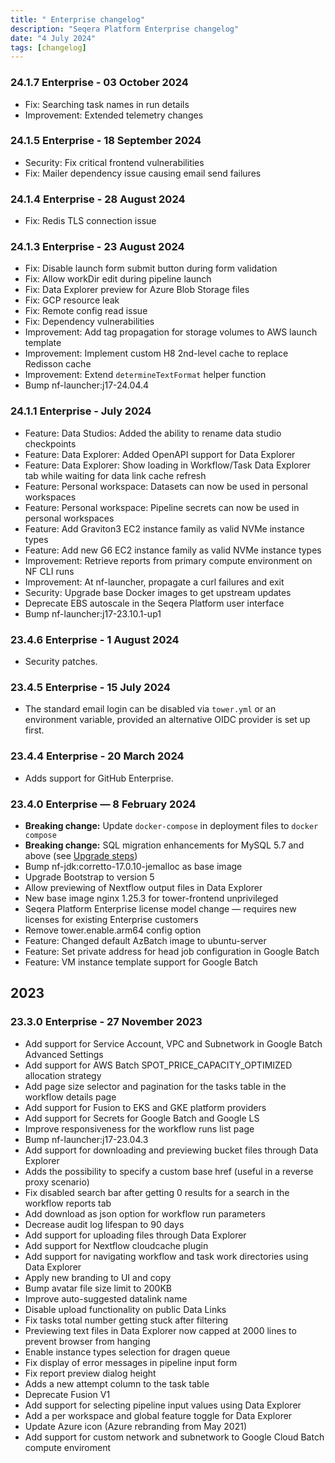 ```yaml
---
title: " Enterprise changelog"
description: "Seqera Platform Enterprise changelog"
date: "4 July 2024"
tags: [changelog]
---
```


### 24.1.7 Enterprise - 03 October 2024

- Fix: Searching task names in run details
- Improvement: Extended telemetry changes

### 24.1.5 Enterprise - 18 September 2024
 
- Security: Fix critical frontend vulnerabilities
- Fix: Mailer dependency issue causing email send failures

### 24.1.4 Enterprise - 28 August 2024

- Fix: Redis TLS connection issue

### 24.1.3 Enterprise - 23 August 2024

- Fix: Disable launch form submit button during form validation
- Fix: Allow workDir edit during pipeline launch 
- Fix: Data Explorer preview for Azure Blob Storage files
- Fix: GCP resource leak 
- Fix: Remote config read issue
- Fix: Dependency vulnerabilities 
- Improvement: Add tag propagation for storage volumes to AWS launch template
- Improvement: Implement custom H8 2nd-level cache to replace Redisson cache 
- Improvement: Extend `determineTextFormat` helper function 
- Bump nf-launcher:j17-24.04.4

### 24.1.1 Enterprise - July 2024

- Feature: Data Studios: Added the ability to rename data studio checkpoints 
- Feature: Data Explorer: Added OpenAPI support for Data Explorer
- Feature: Data Explorer: Show loading in Workflow/Task Data Explorer tab while waiting for data link cache refresh
- Feature: Personal workspace: Datasets can now be used in personal workspaces
- Feature: Personal workspace: Pipeline secrets can now be used in personal workspaces
- Feature: Add Graviton3 EC2 instance family as valid NVMe instance types
- Feature: Add new G6 EC2 instance family as valid NVMe instance types
- Improvement: Retrieve reports from primary compute environment on NF CLI runs
- Improvement: At nf-launcher, propagate a curl failures and exit
- Security: Upgrade base Docker images to get upstream updates
- Deprecate EBS autoscale in the Seqera Platform user interface
- Bump nf-launcher:j17-23.10.1-up1

### 23.4.6 Enterprise - 1 August 2024

- Security patches.

### 23.4.5 Enterprise - 15 July 2024

-  The standard email login can be disabled via `tower.yml` or an environment variable, provided an alternative OIDC provider is set up first.

### 23.4.4 Enterprise - 20 March 2024

- Adds support for GitHub Enterprise.

### 23.4.0 Enterprise — 8 February 2024

- **Breaking change:** Update `docker-compose` in deployment files to `docker compose`
- **Breaking change:** SQL migration enhancements for MySQL 5.7 and above (see [Upgrade steps](./23.4.mdx#upgrade-steps))
- Bump nf-jdk:corretto-17.0.10-jemalloc as base image
- Upgrade Bootstrap to version 5
- Allow previewing of Nextflow output files in Data Explorer
- New base image nginx 1.25.3 for tower-frontend unprivileged
- Seqera Platform Enterprise license model change — requires new licenses for existing Enterprise customers
- Remove tower.enable.arm64 config option
- Feature: Changed default AzBatch image to ubuntu-server
- Feature: Set private address for head job configuration in Google Batch
- Feature: VM instance template support for Google Batch

## 2023

### 23.3.0 Enterprise - 27 November 2023

- Add support for Service Account, VPC and Subnetwork in Google Batch Advanced Settings
- Add support for AWS Batch SPOT_PRICE_CAPACITY_OPTIMIZED allocation strategy
- Add page size selector and pagination for the tasks table in the workflow details page
- Add support for Fusion to EKS and GKE platform providers
- Add support for Secrets for Google Batch and Google LS
- Improve responsiveness for the workflow runs list page
- Bump nf-launcher:j17-23.04.3
- Add support for downloading and previewing bucket files through Data Explorer
- Adds the possibility to specify a custom base href (useful in a reverse proxy scenario)
- Fix disabled search bar after getting 0 results for a search in the workflow reports tab
- Add download as json option for workflow run parameters
- Decrease audit log lifespan to 90 days
- Add support for uploading files through Data Explorer
- Add support for Nextflow cloudcache plugin
- Add support for navigating workflow and task work directories using Data Explorer
- Apply new branding to UI and copy
- Bump avatar file size limit to 200KB
- Improve auto-suggested datalink name
- Disable upload functionality on public Data Links
- Fix tasks total number getting stuck after filtering
- Previewing text files in Data Explorer now capped at 2000 lines to prevent browser from hanging
- Enable instance types selection for dragen queue
- Fix display of error messages in pipeline input form
- Fix report preview dialog height
- Adds a new attempt column to the task table
- Deprecate Fusion V1
- Add support for selecting pipeline input values using Data Explorer
- Add a per workspace and global feature toggle for Data Explorer
- Update Azure icon (Azure rebranding from May 2021)
- Add support for custom network and subnetwork to Google Cloud Batch compute enviroment
